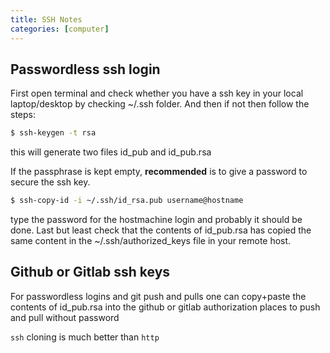 ```yaml
---
title: SSH Notes
categories: [computer]
---
```


## Passwordless ssh login

First open terminal and check whether you have a ssh key in your local laptop/desktop by checking ~/.ssh folder. And then if not then follow the steps:

```bash
$ ssh-keygen -t rsa
```
this will generate two files id_pub and id_pub.rsa

::: {.callout-note}
If the passphrase is kept empty, **recommended** is to give a password to secure the ssh key.
:::

```bash
$ ssh-copy-id -i ~/.ssh/id_rsa.pub username@hostname
```

type the password for the hostmachine login and probably it should be done. Last but least check that the contents of id_pub.rsa has copied the same content in the ~/.ssh/authorized_keys file in your remote host.

## Github or Gitlab ssh keys

For passwordless logins and git push and pulls one can copy+paste the contents of id_pub.rsa into the github or gitlab authorization places to push and pull without password

::: {.callout-tip}
`ssh` cloning is much better than `http` 
:::
